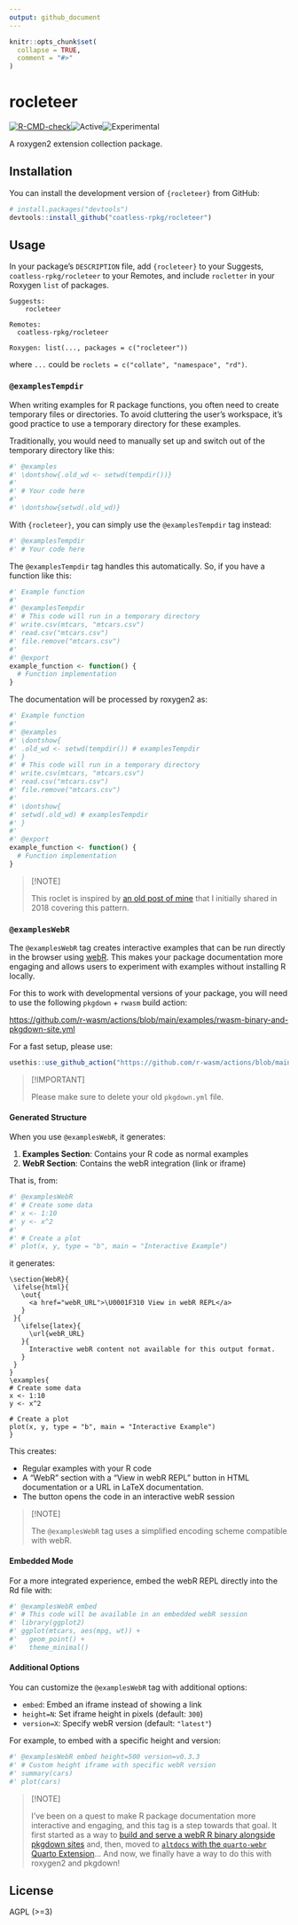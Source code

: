 ```yaml
---
output: github_document
---
```


<!-- README.md is generated from README.Rmd. Please edit that file -->

```r
knitr::opts_chunk$set(
  collapse = TRUE,
  comment = "#>"
)
```

# rocleteer

<!-- badges: start -->
[![R-CMD-check](https://github.com/coatless-rpkg/rocleteer/actions/workflows/R-CMD-check.yaml/badge.svg)](https://github.com/coatless-rpkg/rocleteer/actions/workflows/R-CMD-check.yaml)![Active](https://img.shields.io/badge/Status-Active-green)![Experimental](https://img.shields.io/badge/Status-Experimental-blue)
<!-- badges: end -->

A roxygen2 extension collection package.

## Installation

You can install the development version of `{rocleteer}` from GitHub:

```r
# install.packages("devtools")
devtools::install_github("coatless-rpkg/rocleteer")
```

## Usage

In your package's `DESCRIPTION` file, add `{rocleteer}` to your Suggests,
`coatless-rpkg/rocleteer` to your Remotes, and include `rocletter` in your
Roxygen `list` of packages.

```
Suggests:
    rocleteer

Remotes:
  coatless-rpkg/rocleteer

Roxygen: list(..., packages = c("rocleteer"))
```

where `...` could be `roclets = c("collate", "namespace", "rd")`.

### `@examplesTempdir`

When writing examples for R package functions, you often need to create
temporary files or directories. To avoid cluttering the user's workspace, it's 
good practice to use a temporary directory for these examples.

Traditionally, you would need to manually set up and switch out of the temporary
directory like this:

```r
#' @examples
#' \dontshow{.old_wd <- setwd(tempdir())}
#'
#' # Your code here
#'
#' \dontshow{setwd(.old_wd)}
```

With `{rocleteer}`, you can simply use the `@examplesTempdir` tag instead:

```r
#' @examplesTempdir
#' # Your code here
```

The `@examplesTempdir` tag handles this automatically. So, if you have a function
like this:

```r
#' Example function
#'
#' @examplesTempdir
#' # This code will run in a temporary directory
#' write.csv(mtcars, "mtcars.csv")
#' read.csv("mtcars.csv")
#' file.remove("mtcars.csv")
#'
#' @export
example_function <- function() {
  # Function implementation
}
```

The documentation will be processed by roxygen2 as:

```r
#' Example function
#'
#' @examples
#' \dontshow{
#' .old_wd <- setwd(tempdir()) # examplesTempdir
#' }
#' # This code will run in a temporary directory
#' write.csv(mtcars, "mtcars.csv")
#' read.csv("mtcars.csv")
#' file.remove("mtcars.csv")
#'
#' \dontshow{
#' setwd(.old_wd) # examplesTempdir
#' }
#'
#' @export
example_function <- function() {
  # Function implementation
}
```


> [!NOTE]
>
> This roclet is inspired by [an old post of mine](https://blog.thecoatlessprofessor.com/programming/r/hiding-tempdir-and-tempfile-statements-in-r-documentation/) that I initially shared in 2018 covering this pattern. 

### `@examplesWebR`

The `@examplesWebR` tag creates interactive examples that can be run directly in
the browser using [webR](https://docs.r-wasm.org/webr/latest/). This makes your
package documentation more engaging and allows users to experiment with examples
without installing R locally.

For this to work with developmental versions of your package, you will need to
use the following `pkgdown` + `rwasm` build action:

<https://github.com/r-wasm/actions/blob/main/examples/rwasm-binary-and-pkgdown-site.yml>

For a fast setup, please use:

```r
usethis::use_github_action("https://github.com/r-wasm/actions/blob/main/examples/rwasm-binary-and-pkgdown-site.yml")
```

> [!IMPORTANT]
>
> Please make sure to delete your old `pkgdown.yml` file.

#### Generated Structure

When you use `@examplesWebR`, it generates:
  
1. **Examples Section**: Contains your R code as normal examples
2. **WebR Section**: Contains the webR integration (link or iframe)

That is, from:

```r
#' @examplesWebR
#' # Create some data
#' x <- 1:10
#' y <- x^2
#' 
#' # Create a plot
#' plot(x, y, type = "b", main = "Interactive Example")
```

it generates:

```rd
\section{WebR}{
 \ifelse{html}{
   \out{
     <a href="webR_URL">\U0001F310 View in webR REPL</a>
   }
 }{
   \ifelse{latex}{
     \url{webR_URL}
   }{
     Interactive webR content not available for this output format.
   }
 }
}
\examples{
# Create some data
x <- 1:10
y <- x^2

# Create a plot
plot(x, y, type = "b", main = "Interactive Example")
}
```

This creates:

- Regular examples with your R code
- A "WebR" section with a "View in webR REPL" button in HTML documentation
  or a URL in LaTeX documentation.
- The button opens the code in an interactive webR session

> [!NOTE]
>
> The `@examplesWebR` tag uses a simplified encoding scheme compatible with webR.

#### Embedded Mode

For a more integrated experience, embed the webR REPL directly into the Rd
file with:
  
```r
#' @examplesWebR embed
#' # This code will be available in an embedded webR session
#' library(ggplot2)
#' ggplot(mtcars, aes(mpg, wt)) + 
#'   geom_point() + 
#'   theme_minimal()
```

#### Additional Options

You can customize the `@examplesWebR` tag with additional options:

- `embed`: Embed an iframe instead of showing a link
- `height=N`: Set iframe height in pixels (default: `300`)
- `version=X`: Specify webR version (default: `"latest"`)

For example, to embed with a specific height and version:

```r
#' @examplesWebR embed height=500 version=v0.3.3
#' # Custom height iframe with specific webR version
#' summary(cars)
#' plot(cars)
```

> [!NOTE]
> 
> I've been on a quest to make R package documentation more interactive and
> engaging, and this tag is a step towards that goal. It first started as
> a way to [build and serve a webR R binary alongside pkgdown sites](https://github.com/r-wasm/actions/issues/15) and, then,
> moved to [`altdocs` with the `quarto-webr` Quarto Extension](https://github.com/coatless-r-n-d/quarto-webr-in-altdoc)...
> And now, we finally have a way to do this with roxygen2 and pkgdown!


## License

AGPL (>=3)
